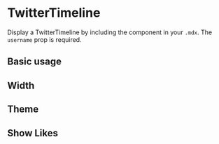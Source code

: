 

<Meta title="Components/Twitter/TwitterTimeline" component={TwitterTimeline} />

# TwitterTimeline

Display a TwitterTimeline by including the component in your `.mdx`. The `username` prop is required.

<Props of={TwitterTimeline} />

## Basic usage

<Preview>
  <TwitterTimeline username="PaulieScanlon" height="400px" />
</Preview>

## Width

<Preview>
  <TwitterTimeline username="PaulieScanlon" height="400px" width="100%" />
</Preview>

## Theme

<Preview>
  <TwitterTimeline username="PaulieScanlon" theme="dark" height="400px" />
</Preview>

## Show Likes

<Preview>
  <TwitterTimeline username="PaulieScanlon" showLikes={true} height="400px" />
</Preview>
